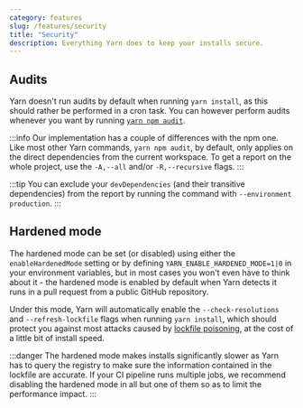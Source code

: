 ```yaml
---
category: features
slug: /features/security
title: "Security"
description: Everything Yarn does to keep your installs secure.
---
```


## Audits

Yarn doesn't run audits by default when running `yarn install`, as this should rather be performed in a cron task. You can however perform audits whenever you want by running [`yarn npm audit`](/cli/npm/audit).

:::info
Our implementation has a couple of differences with the npm one. Like most other Yarn commands, `yarn npm audit`, by default, only applies on the direct dependencies from the current workspace. To get a report on the whole project, use the `-A,--all` and/or `-R,--recursive` flags.
:::

:::tip
You can exclude your `devDependencies` (and their transitive dependencies) from the report by running the command with `--environment production`.
:::

## Hardened mode

The hardened mode can be set (or disabled) using either the `enableHardenedMode` setting or by defining `YARN_ENABLE_HARDENED_MODE=1|0` in your environment variables, but in most cases you won't even have to think about it - the hardened mode is enabled by default when Yarn detects it runs in a pull request from a public GitHub repository.

Under this mode, Yarn will automatically enable the `--check-resolutions` and `--refresh-lockfile` flags when running `yarn install`, which should protect you against most attacks caused by [lockfile poisoning](https://snyk.io/blog/why-npm-lockfiles-can-be-a-security-blindspot-for-injecting-malicious-modules/), at the cost of a little bit of install speed.

:::danger
The hardened mode makes installs significantly slower as Yarn has to query the registry to make sure the information contained in the lockfile are accurate. If your CI pipeline runs multiple jobs, we recommend disabling the hardened mode in all but one of them so as to limit the performance impact.
:::
